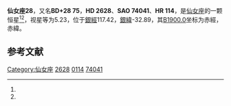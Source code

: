 {{Starbox begin
| name = 仙女座28
}}
{{Starbox observe
| epoch = [[J2000.0|J2000.0]]
| constell = [[仙女座|仙女座]]<ref name=SIMBAD>{{cite web
 | url=http://simbad.u-strasbg.fr/simbad/sim-id?Ident=HR+114
 | title=Pulsating variable Star
 | publisher=Centre de Données astronomiques de Strasbourg
 | work=SIMBAD
 | accessdate=2012-07-13
 | archive-date=2019-09-13
 | archive-url=https://web.archive.org/web/20190913133623/http://simbad.u-strasbg.fr/simbad/sim-id?Ident=HR+114
 }}</ref><ref name=DATA>{{cite web
 | url=http://vizier.u-strasbg.fr/viz-bin/VizieR-5?-out.add=.&-source=5050&-corr=PK=HR&-out.max=9999&HR=114
 | title=VizieR Detailed Page
 | accessdate=2012-07-13
 | archive-date=2021-06-07
 | archive-url=https://web.archive.org/web/20210607102331/http://vizier.u-strasbg.fr/viz-bin/VizieR-5?-out.add=.&-source=5050&-corr=PK%3DHR&-out.max=9999&HR=114
 }}</ref>
| 星官 = 
| ra = {{RA|0|30|7.3}}<ref name=SIMBAD /><ref name=DATA />
| dec = {{DEC|+29|45|6}}<ref name=SIMBAD /><ref name=DATA />
| appmag_v = 5.23<ref name=SIMBAD /><ref name=DATA />
}}
{{Starbox character
| class = A7III<ref name=SIMBAD /><ref name=DATA />
| b-v = 0.24<ref name=SIMBAD /><ref name=DATA />
| u-b = 0.09<ref name=SIMBAD /><ref name=DATA />
| r-i = <ref name=SIMBAD /><ref name=DATA />
| variable = 
}}
{{Starbox astrometry
| radial_v = 0.09
| prop_mo_ra = -10
| parallax = 0.001
| p_error = 
}}
{{Starbox catalog
| names =BD+28 75，[[SAO星表|SAO]] 74041，[[HD星表|HD]] 2628，[[HR星表|HR]] 114}}
{{Starbox reference |Simbad=HR+114}}
{{Starbox end}}

'''仙女座28'''，又名'''BD+28 75'''，'''HD 2628'''、'''SAO 74041'''、'''HR 114'''，是[[仙女座|仙女座]]的一颗恒星<ref name=SIMBAD /><ref name=DATA />，视星等为5.23，位于[[銀道座標系|銀經]]117.42，[[銀道座標系|銀緯]]-32.89，其[[B1900.0|B1900.0]]坐标为赤經{{RA|0|24|50.6}}，赤緯{{DEC|+29|-32.89|1}}。

== 参考文献 ==
{{reflist}}

{{star-stub}}

{{仙女座恒星}}
[[Category:仙女座|Category:仙女座]]
[[Category:HD和HDE天體|2628]]
[[Category:HR天體|0114]]
[[Category:SAO天體|74041]]